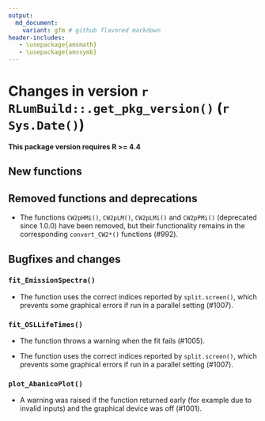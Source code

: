 ```yaml
---
output:
  md_document:
    variant: gfm # github flavored markdown
header-includes:
   - \usepackage{amsmath}
   - \usepackage{amssymb}
---
```

<!-- NEWS.md was auto-generated by NEWS.Rmd. Please DO NOT edit by hand!-->

# Changes in version `r RLumBuild::.get_pkg_version()` (`r Sys.Date()`)

**This package version requires R >= 4.4**

## New functions


## Removed functions and deprecations

* The functions `CW2pHMi()`, `CW2pLM()`, `CW2pLMi()` and `CW2pPMi()`
(deprecated since 1.0.0) have been removed, but their functionality remains
in the corresponding `convert_CW2*()` functions (#992).

## Bugfixes and changes

### `fit_EmissionSpectra()`

* The function uses the correct indices reported by `split.screen()`, which
prevents some graphical errors if run in a parallel setting (#1007).

### `fit_OSLLifeTimes()`

* The function throws a warning when the fit fails (#1005).

* The function uses the correct indices reported by `split.screen()`, which
prevents some graphical errors if run in a parallel setting (#1007).

### `plot_AbanicoPlot()`

* A warning was raised if the function returned early (for example due to
invalid inputs) and the graphical device was off (#1001).
